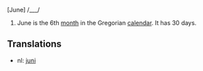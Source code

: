 [June] /___/

#June is the 6th [[month]] in the Gregorian [[calendar]]. It has 30 days.

==Translations==
*nl: [[juni]]